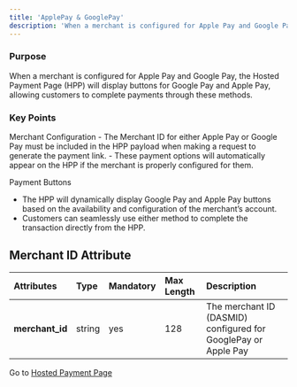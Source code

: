 ```yaml
---
title: 'ApplePay & GooglePay'
description: 'When a merchant is configured for Apple Pay and Google Pay, the Hosted Payment Page (HPP) will display buttons for Google Pay and Apple Pay, allowing customers to complete payments through these methods.'
---
```


### Purpose

When a merchant is configured for Apple Pay and Google Pay, the Hosted Payment Page (HPP) will display buttons for Google Pay and Apple Pay, allowing customers to complete payments through these methods.

### Key Points
<Info>
Merchant Configuration
- The Merchant ID for either Apple Pay or Google Pay must be included in the HPP payload when making a request to generate the payment link.
- These payment options will automatically appear on the HPP if the merchant is properly configured for them.

Payment Buttons
- The HPP will dynamically display Google Pay and Apple Pay buttons based on the availability and configuration of the merchant’s account.
- Customers can seamlessly use either method to complete the transaction directly from the HPP.
</Info>

## Merchant ID Attribute

| **Attributes**  | **Type** | **Mandatory** | **Max Length** | **Description**           |
|:----------------|:---------|:--------------|:---------------|:--------------------------|
| **merchant_id**  | string   | yes           | 128            | The merchant ID (DASMID) configured for GooglePay or Apple Pay  |

Go to [Hosted Payment Page](/api-reference/hpp)


